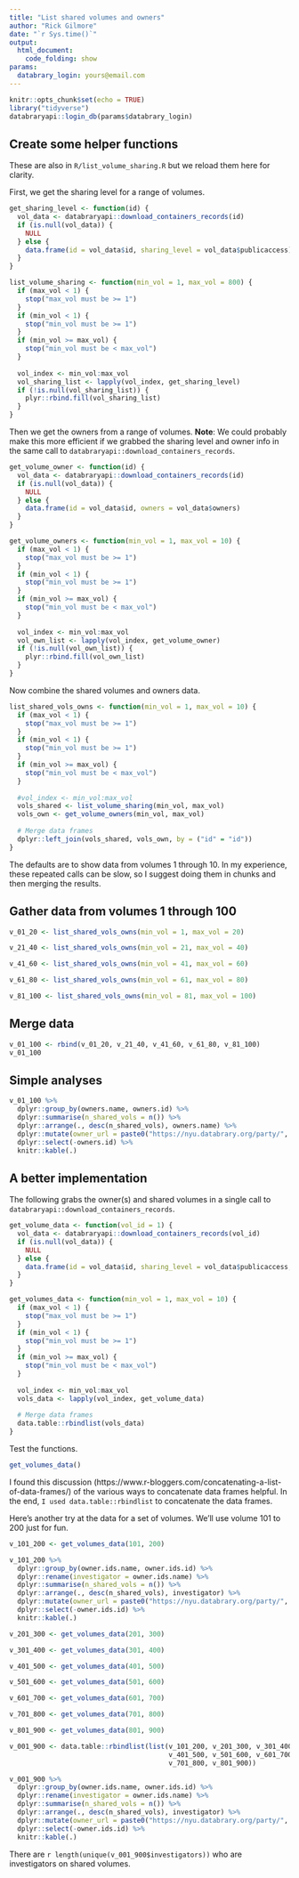 ```yaml
---
title: "List shared volumes and owners"
author: "Rick Gilmore"
date: "`r Sys.time()`"
output: 
  html_document:
    code_folding: show
params:
  databrary_login: yours@email.com
---
```


```r
knitr::opts_chunk$set(echo = TRUE)
library("tidyverse")
databraryapi::login_db(params$databrary_login)
```

## Create some helper functions

These are also in `R/list_volume_sharing.R` but we reload them here for clarity.

First, we get the sharing level for a range of volumes.

```r
get_sharing_level <- function(id) {
  vol_data <- databraryapi::download_containers_records(id)
  if (is.null(vol_data)) {
    NULL
  } else {
    data.frame(id = vol_data$id, sharing_level = vol_data$publicaccess)
  }
}

list_volume_sharing <- function(min_vol = 1, max_vol = 800) {
  if (max_vol < 1) {
    stop("max_vol must be >= 1")
  }
  if (min_vol < 1) {
    stop("min_vol must be >= 1")
  }
  if (min_vol >= max_vol) {
    stop("min_vol must be < max_vol")
  }
  
  vol_index <- min_vol:max_vol
  vol_sharing_list <- lapply(vol_index, get_sharing_level)
  if (!is.null(vol_sharing_list)) {
    plyr::rbind.fill(vol_sharing_list)
  }
}
```

Then we get the owners from a range of volumes.
**Note**: We could probably make this more efficient if we grabbed the sharing level and owner info in the same call to `databraryapi::download_containers_records`.

```r
get_volume_owner <- function(id) {
  vol_data <- databraryapi::download_containers_records(id)
  if (is.null(vol_data)) {
    NULL
  } else {
    data.frame(id = vol_data$id, owners = vol_data$owners)
  }
}

get_volume_owners <- function(min_vol = 1, max_vol = 10) {
  if (max_vol < 1) {
    stop("max_vol must be >= 1")
  }
  if (min_vol < 1) {
    stop("min_vol must be >= 1")
  }
  if (min_vol >= max_vol) {
    stop("min_vol must be < max_vol")
  }
  
  vol_index <- min_vol:max_vol
  vol_own_list <- lapply(vol_index, get_volume_owner)
  if (!is.null(vol_own_list)) {
    plyr::rbind.fill(vol_own_list)
  }
}
```

Now combine the shared volumes and owners data.

```r
list_shared_vols_owns <- function(min_vol = 1, max_vol = 10) {
  if (max_vol < 1) {
    stop("max_vol must be >= 1")
  }
  if (min_vol < 1) {
    stop("min_vol must be >= 1")
  }
  if (min_vol >= max_vol) {
    stop("min_vol must be < max_vol")
  }
  
  #vol_index <- min_vol:max_vol
  vols_shared <- list_volume_sharing(min_vol, max_vol)
  vols_own <- get_volume_owners(min_vol, max_vol)
  
  # Merge data frames
  dplyr::left_join(vols_shared, vols_own, by = ("id" = "id"))
}
```

The defaults are to show data from volumes 1 through 10.
In my experience, these repeated calls can be slow, so I suggest doing them in chunks and then merging the results.

## Gather data from volumes 1 through 100

```r
v_01_20 <- list_shared_vols_owns(min_vol = 1, max_vol = 20)
```

```r
v_21_40 <- list_shared_vols_owns(min_vol = 21, max_vol = 40)
```

```r
v_41_60 <- list_shared_vols_owns(min_vol = 41, max_vol = 60)
```

```r
v_61_80 <- list_shared_vols_owns(min_vol = 61, max_vol = 80)
```

```r
v_81_100 <- list_shared_vols_owns(min_vol = 81, max_vol = 100)
```

## Merge data

```r
v_01_100 <- rbind(v_01_20, v_21_40, v_41_60, v_61_80, v_81_100)
v_01_100
```

## Simple analyses

```r
v_01_100 %>% 
  dplyr::group_by(owners.name, owners.id) %>%
  dplyr::summarise(n_shared_vols = n()) %>%
  dplyr::arrange(., desc(n_shared_vols), owners.name) %>%
  dplyr::mutate(owner_url = paste0("https://nyu.databrary.org/party/", owners.id)) %>%
  dplyr::select(-owners.id) %>%
  knitr::kable(.)
```

## A better implementation

The following grabs the owner(s) and shared volumes in a single call to `databraryapi::download_containers_records`.

```r
get_volume_data <- function(vol_id = 1) {
  vol_data <- databraryapi::download_containers_records(vol_id)
  if (is.null(vol_data)) {
    NULL
  } else {
    data.frame(id = vol_data$id, sharing_level = vol_data$publicaccess, owner.ids = vol_data$owners)
  }
}

get_volumes_data <- function(min_vol = 1, max_vol = 10) {
  if (max_vol < 1) {
    stop("max_vol must be >= 1")
  }
  if (min_vol < 1) {
    stop("min_vol must be >= 1")
  }
  if (min_vol >= max_vol) {
    stop("min_vol must be < max_vol")
  }
  
  vol_index <- min_vol:max_vol
  vols_data <- lapply(vol_index, get_volume_data)
  
  # Merge data frames
  data.table::rbindlist(vols_data)
}
```

Test the functions.

```r
get_volumes_data()
```

I found this discussion (https://www.r-bloggers.com/concatenating-a-list-of-data-frames/) of the various ways to concatenate data frames helpful.
In the end, `I used data.table::rbindlist` to concatenate the data frames.

Here's another try at the data for a set of volumes.
We'll use volume 101 to 200 just for fun.

```r
v_101_200 <- get_volumes_data(101, 200)

v_101_200 %>% 
  dplyr::group_by(owner.ids.name, owner.ids.id) %>%
  dplyr::rename(investigator = owner.ids.name) %>%
  dplyr::summarise(n_shared_vols = n()) %>%
  dplyr::arrange(., desc(n_shared_vols), investigator) %>%
  dplyr::mutate(owner_url = paste0("https://nyu.databrary.org/party/", owner.ids.id)) %>%
  dplyr::select(-owner.ids.id) %>%
  knitr::kable(.)
```

```r
v_201_300 <- get_volumes_data(201, 300)
```

```r
v_301_400 <- get_volumes_data(301, 400)
```

```r
v_401_500 <- get_volumes_data(401, 500)
```

```r
v_501_600 <- get_volumes_data(501, 600)
```

```r
v_601_700 <- get_volumes_data(601, 700)
```

```r
v_701_800 <- get_volumes_data(701, 800)
```

```r
v_801_900 <- get_volumes_data(801, 900)
```

```r
v_001_900 <- data.table::rbindlist(list(v_101_200, v_201_300, v_301_400,
                                        v_401_500, v_501_600, v_601_700,
                                        v_701_800, v_801_900))

v_001_900 %>%
  dplyr::group_by(owner.ids.name, owner.ids.id) %>%
  dplyr::rename(investigator = owner.ids.name) %>%
  dplyr::summarise(n_shared_vols = n()) %>%
  dplyr::arrange(., desc(n_shared_vols), investigator) %>%
  dplyr::mutate(owner_url = paste0("https://nyu.databrary.org/party/", owner.ids.id)) %>%
  dplyr::select(-owner.ids.id) %>%
  knitr::kable(.)  
```

There are `r length(unique(v_001_900$investigators))` who are investigators on shared volumes.